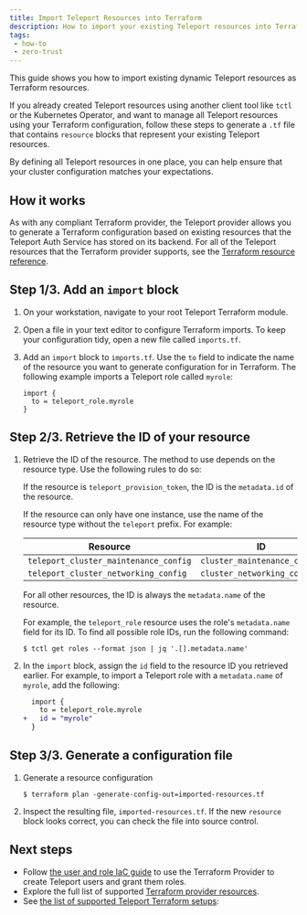 ```yaml
---
title: Import Teleport Resources into Terraform
description: How to import your existing Teleport resources into Terraform
tags:
 - how-to
 - zero-trust
---
```


This guide shows you how to import existing dynamic Teleport resources as
Terraform resources.

If you already created Teleport resources using another client tool like `tctl`
or the Kubernetes Operator, and want to manage all Teleport resources using your
Terraform configuration, follow these steps to generate a `.tf` file that
contains `resource` blocks that represent your existing Teleport resources.

By defining all Teleport resources in one place, you can help ensure that your
cluster configuration matches your expectations.

## How it works

As with any compliant Terraform provider, the Teleport provider allows you to
generate a Terraform configuration based on existing resources that the Teleport
Auth Service has stored on its backend. For all of the Teleport resources that
the Terraform provider supports, see the [Terraform resource
reference](../../../reference/terraform-provider/resources/resources.mdx).

## Step 1/3. Add an `import` block

1. On your workstation, navigate to your root Teleport Terraform module.

1. Open a file in your text editor to configure Terraform imports. To keep your
   configuration tidy, open a new file called `imports.tf`.

1. Add an `import` block to `imports.tf`. Use the `to` field to indicate the
   name of the resource you want to generate configuration for in Terraform. The
   following example imports a Teleport role called `myrole`:

   ```hcl
   import {
     to = teleport_role.myrole
   }
   ```

## Step 2/3. Retrieve the ID of your resource

1. Retrieve the ID of the resource. The method to use depends on the resource
   type. Use the following rules to do so:

   If the resource is `teleport_provision_token`, the ID is the `metadata.id` of
   the resource.

   If the resource can only have one instance, use the name of the resource type
   without the `teleport` prefix. For example:

   | Resource                              | ID                           |
   |---------------------------------------|------------------------------|
   | `teleport_cluster_maintenance_config` | `cluster_maintenance_config` |
   | `teleport_cluster_networking_config`  | `cluster_networking_config`  |

   For all other resources, the ID is always the `metadata.name` of the resource.

   For example, the `teleport_role` resource uses the role's `metadata.name`
   field for its ID. To find all possible role IDs, run the following command:

   ```code
   $ tctl get roles --format json | jq '.[].metadata.name'
   ```

1. In the `import` block, assign the `id` field to the resource ID you retrieved
   earlier. For example, to import a Teleport role with a `metadata.name` of
   `myrole`, add the following:

   ```diff
     import {
       to = teleport_role.myrole
   +   id = "myrole"
     }
   ```

## Step 3/3. Generate a configuration file

1. Generate a resource configuration

   ```code
   $ terraform plan -generate-config-out=imported-resources.tf
   ```

1. Inspect the resulting file, `imported-resources.tf`. If the new `resource`
   block looks correct, you can check the file into source control.

## Next steps

- Follow [the user and role IaC guide](user-and-role.mdx) to use the Terraform
  Provider to create Teleport users and grant them roles.
- Explore the full list of supported [Terraform provider
  resources](../../../reference/terraform-provider/terraform-provider.mdx).
- See [the list of supported Teleport Terraform
  setups](../terraform-provider/terraform-provider.mdx):
